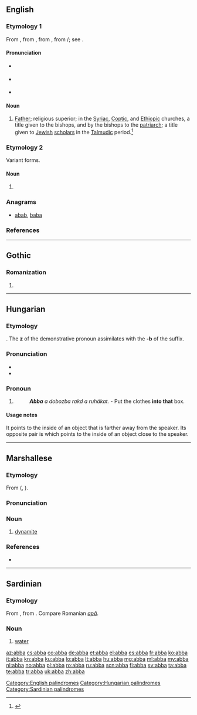 {{also|Abba}}
==English==

===Etymology 1===
From {{etyl|enm|en}}, from {{etyl|la|en}}, from {{etyl|grc|en}}, from {{etyl|arc|en}} {{term|lang=arc|sc=Hebr|אבא}}/{{term|lang=arc|sc=Syrc|ܐܒܐ|tr=ʼabbāʼ||father}}; see {{term|abbot}}.

====Pronunciation====
* {{a|RP}} {{IPA|/ˈæb.ə/|æˈbɑ/|lang=en}}
* {{a|GenAm}} {{IPA|/ˈæb.ə/|æˈbɑ/|lang=en}}
* {{rhymes|æbə|lang=en}}

====Noun====
{{en-noun}}

# {{context|Christianity|Judaism|lang=en}} [[Father]]; religious superior; in the [[Syriac]], [[Coptic]], and [[Ethiopic]] churches, a title given to the bishops, and by the bishops to the [[patriarch]]; a title given to [[Jewish]] [[scholar]]s in the [[Talmudic]] period.<ref>{{R:RHCD|page=1}}</ref>

===Etymology 2===
Variant forms.

====Noun====
{{en-noun}}

# {{alternative form of|aba}}

===Anagrams===
* [[abab#English|abab]], [[baba#English|baba]]

===References===
<references/>

[[Category:English palindromes]]

----

==Gothic==

===Romanization===
{{got-rom}}

# {{got-romanization of|𐌰𐌱𐌱𐌰}}

----

==Hungarian==

===Etymology===
{{hu-suffix|az|ba|tr1=that|tr2=into|nocat=y}}. The '''z''' of the demonstrative pronoun assimilates with the '''-b''' of the suffix.

===Pronunciation===
* {{IPA|/ˈɒbːɒ/|lang=hu}}
* {{hyphenation|ab|ba|lang=hu}}

===Pronoun===
{{head|hu|pronoun form}}

# {{hu-inflection of|pos=pronoun|az|ill|s}}
#: '''''Abba''' a dobozba rakd a ruhákat.'' - Put the clothes '''into that''' box.

====Usage notes====
It points to the inside of an object that is farther away from the speaker. Its opposite pair is {{l|hu|ebbe}} which points to the inside of an object close to the speaker.

[[Category:Hungarian palindromes]]

----

==Marshallese==

===Etymology===
From {{etyl|ja|mh}} {{term|lang=ja|はっぱ}} ({{term|lang=ja|発破}}, {{term|lang=ja|happa}}).

===Pronunciation===
{{mh-ipa-rows|ha|hah|b'|b|hah|ah}}

===Noun===
{{head|mh|noun}}

# [[dynamite]]

===References===
* {{meod-ref|MED2A.htm#abba}}

----

==Sardinian==

===Etymology===
From {{etyl|la|sc}} {{term|aqua|lang=la}}, from {{etyl|ine-pro|sc}} {{m|ine-pro|*h₂ekʷeh₂}}. Compare Romanian ''[[apă]]''.

===Noun===
{{head|sc|noun}}

# [[water]]

[[Category:Sardinian palindromes]]

[[az:abba]]
[[cs:abba]]
[[co:abba]]
[[de:abba]]
[[et:abba]]
[[el:abba]]
[[es:abba]]
[[fr:abba]]
[[ko:abba]]
[[it:abba]]
[[kn:abba]]
[[ku:abba]]
[[lo:abba]]
[[lt:abba]]
[[hu:abba]]
[[mg:abba]]
[[ml:abba]]
[[my:abba]]
[[nl:abba]]
[[no:abba]]
[[pl:abba]]
[[ro:abba]]
[[ru:abba]]
[[scn:abba]]
[[fi:abba]]
[[sv:abba]]
[[ta:abba]]
[[te:abba]]
[[tr:abba]]
[[uk:abba]]
[[zh:abba]]